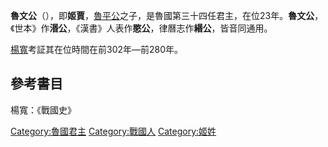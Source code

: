 {{Emperorcn box|圖像=
|名称=魯文公
|姓名=姬賈
|謚号=文公
|陵墓=不明
|政權=[[魯國|魯國]]
|出生日期=？
|逝世日期=前280年
|在位=前302年—前280年
}}

'''魯文公'''（{{bd|？||前280年||catIdx=J姬}}），即'''姬賈'''，[[魯平公|魯平公]]之子，是魯國第三十四任君主，在位23年。'''魯文公'''，《世本》作'''湣公'''，《漢書》人表作'''愍公'''，律曆志作'''緡公'''，皆音同通用。

[[楊寬|楊寬]]考証其在位時間在前302年—前280年。

{{鲁国君主}}

{{start box}}
{{s-before|[[魯平公|魯平公]]}}
{{s-title|[[春秋时期|春秋]][[魯國|魯國]]君主|前302年－前280年}}
{{s-after|[[魯頃公|魯頃公]]}}
{{end box}}

==參考書目==

楊寬：《戰國史》

[[Category:魯國君主|Category:魯國君主]]
[[Category:戰國人|Category:戰國人]]
[[Category:姬姓|Category:姬姓]]